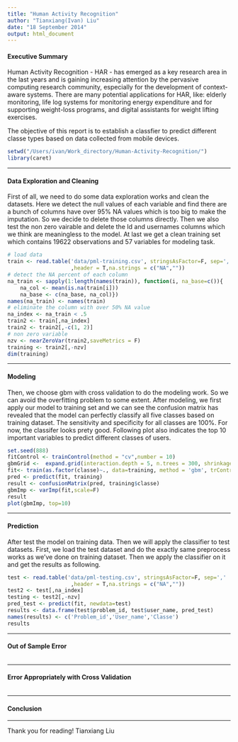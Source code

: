 ```yaml
---
title: "Human Activity Recognition"
author: "Tianxiang(Ivan) Liu"
date: "18 September 2014"
output: html_document
---
```


#### Executive Summary

Human Activity Recognition - HAR - has emerged as a key research area in the last years and is gaining increasing attention by the pervasive computing research community, especially for the development of context-aware systems. There are many potential applications for HAR, like: elderly monitoring, life log systems for monitoring energy expenditure and for supporting weight-loss programs, and digital assistants for weight lifting exercises.

The objective of this report is to establish a classfier to predict different classe types based on data collected from mobile devices.

```r
setwd("/Users/ivan/Work_directory/Human-Activity-Recognition/")
library(caret)
```

---

#### Data Exploration and Cleaning
First of all, we need to do some data exploration works and clean the datasets. 
Here we detect the null values of each variable and find there are a bunch of columns have over 95% NA values which is too big to make the imputation. So we decide to delete those columns directly.
Then we also test the non zero vairable and delete the Id and usernames columns which we think are meaningless to the model.
At last we get a clean training set which contains 19622 observations and 57 variables for modeling task.

```r
# load data
train <- read.table('data/pml-training.csv', stringsAsFactor=F, sep=','
                    ,header = T,na.strings = c("NA",""))
# detect the NA percent of each column
na_train <- sapply(1:length(names(train)), function(i, na_base=c()){
    na_col <- mean(is.na(train[i]))
    na_base <- c(na_base, na_col)})
names(na_train) <- names(train)
# eliminate the column with over 50% NA value
na_index <- na_train < .5
train2 <- train[,na_index]
train2 <- train2[,-c(1, 2)]
# non zero variable
nzv <- nearZeroVar(train2,saveMetrics = F)
training <- train2[,-nzv]
dim(training)
```

---

#### Modeling
Then, we choose gbm with cross validation to do the modeling work. So we can avoid the overfitting problem to some extent. 
After modeling, we first apply our model to training set and we can see the confusion matrix has revealed that the model can perfectly classify all five classes based on training dataset. The sensitivity and specificity for all classes are 100%. For now, the classifer looks prety good. 
Following plot also indicates the top 10 important variables to predict different classes of users.

```r
set.seed(888)
fitControl <- trainControl(method = "cv",number = 10)
gbmGrid <-  expand.grid(interaction.depth = 5, n.trees = 300, shrinkage = 0.1)
fit<- train(as.factor(classe)~., data=training, method = 'gbm', trControl=fitControl, tuneGrid = gbmGrid, verbose=F)
pred <- predict(fit, training)
result <- confusionMatrix(pred, training$classe)
gbmImp <- varImp(fit,scale=F)
result
plot(gbmImp, top=10)
```

---

#### Prediction
After test the model on training data. Then we will apply the classifier to test datasets.
First, we load the test dataset and do the exactly same preprocess works as we've done on training dataset. Then we apply the classifier on it and get the results as following. 

```r
test <- read.table('data/pml-testing.csv', stringsAsFactor=F, sep=','
                    ,header = T,na.strings = c("NA",""))
test2 <- test[,na_index]
testing <- test2[,-nzv]
pred_test <- predict(fit, newdata=test)
results <- data.frame(test$problem_id, test$user_name, pred_test)
names(results) <- c('Problem_id','User_name','Classe')
results
```

---

#### Out of Sample Error
```r

```

---

#### Error Appropriately with Cross Validation
```r

```

---

#### Conclusion

---

Thank you for reading!
Tianxiang Liu